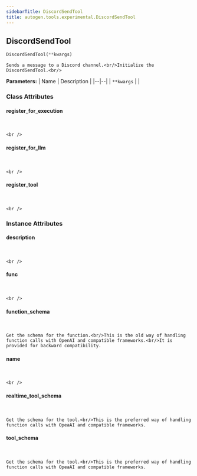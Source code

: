 ```yaml
---
sidebarTitle: DiscordSendTool
title: autogen.tools.experimental.DiscordSendTool
---
```

<h2 id="autogen.tools.experimental.DiscordSendTool" class="doc doc-heading">
    <code class="doc-symbol doc-symbol-heading doc-symbol-class"></code>
    <span class="doc doc-object-name doc-class-name">DiscordSendTool</span>
</h2>

```python
DiscordSendTool(**kwargs)
```

    Sends a message to a Discord channel.<br/>Initialize the DiscordSendTool.<br/>

<b>Parameters:</b>
| Name | Description |
|--|--|
| `**kwargs` |  |

### Class Attributes

<code class="doc-symbol doc-symbol-heading doc-symbol-attribute"></code>
#### register_for_execution
<br />

    <br />

<code class="doc-symbol doc-symbol-heading doc-symbol-attribute"></code>
#### register_for_llm
<br />

    <br />

<code class="doc-symbol doc-symbol-heading doc-symbol-attribute"></code>
#### register_tool
<br />

    <br />

### Instance Attributes

<code class="doc-symbol doc-symbol-heading doc-symbol-attribute"></code>
#### description
<br />

    <br />

<code class="doc-symbol doc-symbol-heading doc-symbol-attribute"></code>
#### func
<br />

    <br />

<code class="doc-symbol doc-symbol-heading doc-symbol-attribute"></code>
#### function_schema
<br />

    Get the schema for the function.<br/>This is the old way of handling function calls with OpenAI and compatible frameworks.<br/>It is provided for backward compatibility.

<code class="doc-symbol doc-symbol-heading doc-symbol-attribute"></code>
#### name
<br />

    <br />

<code class="doc-symbol doc-symbol-heading doc-symbol-attribute"></code>
#### realtime_tool_schema
<br />

    Get the schema for the tool.<br/>This is the preferred way of handling function calls with OpeaAI and compatible frameworks.

<code class="doc-symbol doc-symbol-heading doc-symbol-attribute"></code>
#### tool_schema
<br />

    Get the schema for the tool.<br/>This is the preferred way of handling function calls with OpeaAI and compatible frameworks.